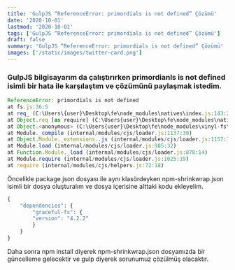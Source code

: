 ```yaml
---
title: 'GulpJS “ReferenceError: primordials is not defined” Çözümü'
date: '2020-10-01'
lastmod: '2020-10-01'
tags: ['GulpJS “ReferenceError: primordials is not defined” Çözümü']
draft: false
summary: 'GulpJS “ReferenceError: primordials is not defined” Çözümü'
images: ['/static/images/twitter-card.png']
---
```

### GulpJS bilgisayarım da çalıştırırken primordianls is not defined isimli bir hata ile karşılaştım ve çözümünü paylaşmak istedim.


```javascript
ReferenceError: primordials is not defined
at fs.js:36:5
at req_ (C:\Users\{user}\Desktop\fe\node_modules\natives\index.js:143:24)
at Object.req [as require] (C:\Users{user}\Desktop\fe\node_modules\natives\index.js:55:10)
at Object.<anonymous> (C:\Users{user}\Desktop\fe\node_modules\vinyl-fs\node_modules\graceful-fs\fs.js:1:37)
at Module._compile (internal/modules/cjs/loader.js:1137:30)
at Object.Module._extensions..js (internal/modules/cjs/loader.js:1157:10)
at Module.load (internal/modules/cjs/loader.js:985:32)
at Function.Module._load (internal/modules/cjs/loader.js:878:14)
at Module.require (internal/modules/cjs/loader.js:1025:19)
at require (internal/modules/cjs/helpers.js:72:18)
```

Öncelikle package.json dosyası ile aynı klasördeyken npm-shrinkwrap.json isimli bir dosya oluşturalım ve dosya içerisine alttaki kodu ekleyelim.

```javascript
{
    "dependencies": {
        "graceful-fs": {
        "version": "4.2.2"
        }
    }
}
```

Daha sonra npm install diyerek npm-shrinkwrap.json dosyamızda bir güncelleme gelecektir ve gulp diyerek sorunumuz çözülmüş olacaktır.
